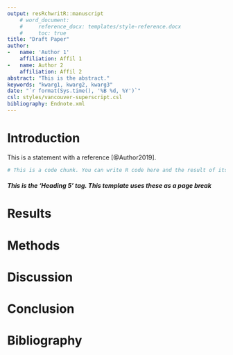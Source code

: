 ```yaml
---
output: resRchwritR::manuscript
    # word_document:
    #     reference_docx: templates/style-reference.docx
    #     toc: true
title: "Draft Paper"
author:
-   name: 'Author 1'
    affiliation: Affil 1
-   name: Author 2
    affiliation: Affil 2
abstract: "This is the abstract."
keywords: "kwarg1, kwarg2, kwarg3"
date: "`r format(Sys.time(), '%B %d, %Y')`"
csl: styles/vancouver-superscript.csl
bibliography: Endnote.xml
---
```


# Introduction
This is a statement with a reference [@Author2019].
<!-- This is an HTML comment tag, anything in one of these won't be rendered into your final document-->

```r
# This is a code chunk. You can write R code here and the result of its execution will be displayed in the rendered document 
```

##### This is the 'Heading 5' tag. This template uses these as a page break
# Results

# Methods

# Discussion

# Conclusion

#####
# Bibliography
